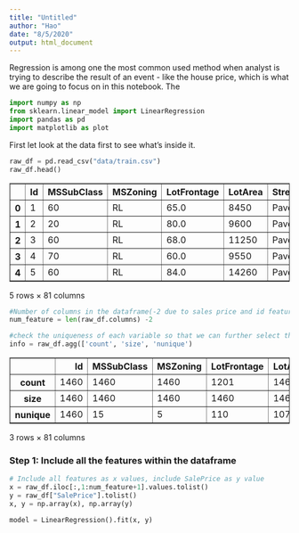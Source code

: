 ```yaml
---
title: "Untitled"
author: "Hao"
date: "8/5/2020"
output: html_document
---
```


Regression is among one the most common used method when analyst is trying to describe the result of an event - like the house price, which is what we are going to focus on in this notebook. The 


```python
import numpy as np
from sklearn.linear_model import LinearRegression
import pandas as pd
import matplotlib as plot
```

First let look at the data first to see what's inside it.


```python
raw_df = pd.read_csv("data/train.csv")
raw_df.head()
```




<div>
<style scoped>
    .dataframe tbody tr th:only-of-type {
        vertical-align: middle;
    }

    .dataframe tbody tr th {
        vertical-align: top;
    }

    .dataframe thead th {
        text-align: right;
    }
</style>
<table border="1" class="dataframe">
  <thead>
    <tr style="text-align: right;">
      <th></th>
      <th>Id</th>
      <th>MSSubClass</th>
      <th>MSZoning</th>
      <th>LotFrontage</th>
      <th>LotArea</th>
      <th>Street</th>
      <th>Alley</th>
      <th>LotShape</th>
      <th>LandContour</th>
      <th>Utilities</th>
      <th>...</th>
      <th>PoolArea</th>
      <th>PoolQC</th>
      <th>Fence</th>
      <th>MiscFeature</th>
      <th>MiscVal</th>
      <th>MoSold</th>
      <th>YrSold</th>
      <th>SaleType</th>
      <th>SaleCondition</th>
      <th>SalePrice</th>
    </tr>
  </thead>
  <tbody>
    <tr>
      <th>0</th>
      <td>1</td>
      <td>60</td>
      <td>RL</td>
      <td>65.0</td>
      <td>8450</td>
      <td>Pave</td>
      <td>NaN</td>
      <td>Reg</td>
      <td>Lvl</td>
      <td>AllPub</td>
      <td>...</td>
      <td>0</td>
      <td>NaN</td>
      <td>NaN</td>
      <td>NaN</td>
      <td>0</td>
      <td>2</td>
      <td>2008</td>
      <td>WD</td>
      <td>Normal</td>
      <td>208500</td>
    </tr>
    <tr>
      <th>1</th>
      <td>2</td>
      <td>20</td>
      <td>RL</td>
      <td>80.0</td>
      <td>9600</td>
      <td>Pave</td>
      <td>NaN</td>
      <td>Reg</td>
      <td>Lvl</td>
      <td>AllPub</td>
      <td>...</td>
      <td>0</td>
      <td>NaN</td>
      <td>NaN</td>
      <td>NaN</td>
      <td>0</td>
      <td>5</td>
      <td>2007</td>
      <td>WD</td>
      <td>Normal</td>
      <td>181500</td>
    </tr>
    <tr>
      <th>2</th>
      <td>3</td>
      <td>60</td>
      <td>RL</td>
      <td>68.0</td>
      <td>11250</td>
      <td>Pave</td>
      <td>NaN</td>
      <td>IR1</td>
      <td>Lvl</td>
      <td>AllPub</td>
      <td>...</td>
      <td>0</td>
      <td>NaN</td>
      <td>NaN</td>
      <td>NaN</td>
      <td>0</td>
      <td>9</td>
      <td>2008</td>
      <td>WD</td>
      <td>Normal</td>
      <td>223500</td>
    </tr>
    <tr>
      <th>3</th>
      <td>4</td>
      <td>70</td>
      <td>RL</td>
      <td>60.0</td>
      <td>9550</td>
      <td>Pave</td>
      <td>NaN</td>
      <td>IR1</td>
      <td>Lvl</td>
      <td>AllPub</td>
      <td>...</td>
      <td>0</td>
      <td>NaN</td>
      <td>NaN</td>
      <td>NaN</td>
      <td>0</td>
      <td>2</td>
      <td>2006</td>
      <td>WD</td>
      <td>Abnorml</td>
      <td>140000</td>
    </tr>
    <tr>
      <th>4</th>
      <td>5</td>
      <td>60</td>
      <td>RL</td>
      <td>84.0</td>
      <td>14260</td>
      <td>Pave</td>
      <td>NaN</td>
      <td>IR1</td>
      <td>Lvl</td>
      <td>AllPub</td>
      <td>...</td>
      <td>0</td>
      <td>NaN</td>
      <td>NaN</td>
      <td>NaN</td>
      <td>0</td>
      <td>12</td>
      <td>2008</td>
      <td>WD</td>
      <td>Normal</td>
      <td>250000</td>
    </tr>
  </tbody>
</table>
<p>5 rows × 81 columns</p>
</div>




```python
#Number of columns in the dataframe(-2 due to sales price and id feature in the column)
num_feature = len(raw_df.columns) -2
```


```python
#check the uniqueness of each variable so that we can further select the feature in the dataframe
info = raw_df.agg(['count', 'size', 'nunique')
```




<div>
<style scoped>
    .dataframe tbody tr th:only-of-type {
        vertical-align: middle;
    }

    .dataframe tbody tr th {
        vertical-align: top;
    }

    .dataframe thead th {
        text-align: right;
    }
</style>
<table border="1" class="dataframe">
  <thead>
    <tr style="text-align: right;">
      <th></th>
      <th>Id</th>
      <th>MSSubClass</th>
      <th>MSZoning</th>
      <th>LotFrontage</th>
      <th>LotArea</th>
      <th>Street</th>
      <th>Alley</th>
      <th>LotShape</th>
      <th>LandContour</th>
      <th>Utilities</th>
      <th>...</th>
      <th>PoolArea</th>
      <th>PoolQC</th>
      <th>Fence</th>
      <th>MiscFeature</th>
      <th>MiscVal</th>
      <th>MoSold</th>
      <th>YrSold</th>
      <th>SaleType</th>
      <th>SaleCondition</th>
      <th>SalePrice</th>
    </tr>
  </thead>
  <tbody>
    <tr>
      <th>count</th>
      <td>1460</td>
      <td>1460</td>
      <td>1460</td>
      <td>1201</td>
      <td>1460</td>
      <td>1460</td>
      <td>91</td>
      <td>1460</td>
      <td>1460</td>
      <td>1460</td>
      <td>...</td>
      <td>1460</td>
      <td>7</td>
      <td>281</td>
      <td>54</td>
      <td>1460</td>
      <td>1460</td>
      <td>1460</td>
      <td>1460</td>
      <td>1460</td>
      <td>1460</td>
    </tr>
    <tr>
      <th>size</th>
      <td>1460</td>
      <td>1460</td>
      <td>1460</td>
      <td>1460</td>
      <td>1460</td>
      <td>1460</td>
      <td>1460</td>
      <td>1460</td>
      <td>1460</td>
      <td>1460</td>
      <td>...</td>
      <td>1460</td>
      <td>1460</td>
      <td>1460</td>
      <td>1460</td>
      <td>1460</td>
      <td>1460</td>
      <td>1460</td>
      <td>1460</td>
      <td>1460</td>
      <td>1460</td>
    </tr>
    <tr>
      <th>nunique</th>
      <td>1460</td>
      <td>15</td>
      <td>5</td>
      <td>110</td>
      <td>1073</td>
      <td>2</td>
      <td>2</td>
      <td>4</td>
      <td>4</td>
      <td>2</td>
      <td>...</td>
      <td>8</td>
      <td>3</td>
      <td>4</td>
      <td>4</td>
      <td>21</td>
      <td>12</td>
      <td>5</td>
      <td>9</td>
      <td>6</td>
      <td>663</td>
    </tr>
  </tbody>
</table>
<p>3 rows × 81 columns</p>
</div>



### Step 1: Include all the features within the dataframe


```python
# Include all features as x values, include SalePrice as y value
x = raw_df.iloc[:,1:num_feature+1].values.tolist()
y = raw_df["SalePrice"].tolist()
x, y = np.array(x), np.array(y)
```


```python
model = LinearRegression().fit(x, y)
```

    

